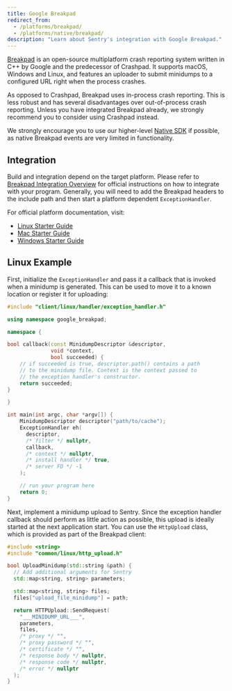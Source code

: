 ```yaml
---
title: Google Breakpad
redirect_from:
  - /platforms/breakpad/
  - /platforms/native/breakpad/
description: "Learn about Sentry's integration with Google Breakpad."
---
```


[Breakpad](https://chromium.googlesource.com/breakpad/breakpad/) is an open-source multiplatform crash reporting system written in C++ by Google and the predecessor of Crashpad. It supports macOS, Windows and Linux, and features an uploader to submit minidumps to a configured URL right when the process crashes.

As opposed to Crashpad, Breakpad uses in-process crash reporting. This is less robust and has several disadvantages over out-of-process crash reporting. Unless you have integrated Breakpad already, we strongly recommend you to consider using Crashpad instead.

<Note>

We strongly encourage you to use our higher-level [Native SDK](/platforms/native/) if possible, as native Breakpad events are very limited in functionality.

</Note>

## Integration

Build and integration depend on the target platform. Please refer to [Breakpad Integration Overview](https://chromium.googlesource.com/breakpad/breakpad/+/master/docs/getting_started_with_breakpad.md#integration-overview) for official instructions on how to integrate with your program. Generally, you will need to add the Breakpad headers to the include path and then start a platform dependent `ExceptionHandler`.

For official platform documentation, visit:

- [Linux Starter Guide](https://chromium.googlesource.com/breakpad/breakpad/+/master/docs/linux_starter_guide.md)
- [Mac Starter Guide](https://chromium.googlesource.com/breakpad/breakpad/+/master/docs/mac_breakpad_starter_guide.md)
- [Windows Starter Guide](https://chromium.googlesource.com/breakpad/breakpad/+/master/docs/windows_client_integration.md)

## Linux Example

First, initialize the `ExceptionHandler` and pass it a callback that is invoked when a minidump is generated. This can be used to move it to a known location or register it for uploading:

```cpp
#include "client/linux/handler/exception_handler.h"

using namespace google_breakpad;

namespace {

bool callback(const MinidumpDescriptor &descriptor,
              void *context,
              bool succeeded) {
    // if succeeded is true, descriptor.path() contains a path
    // to the minidump file. Context is the context passed to
    // the exception handler's constructor.
    return succeeded;
}

}

int main(int argc, char *argv[]) {
    MinidumpDescriptor descriptor("path/to/cache");
    ExceptionHandler eh(
      descriptor,
      /* filter */ nullptr,
      callback,
      /* context */ nullptr,
      /* install handler */ true,
      /* server FD */ -1
    );

    // run your program here
    return 0;
}
```

Next, implement a minidump upload to Sentry. Since the exception handler callback should perform as little action as possible, this upload is ideally started at the next application start. You can use the `HttpUpload` class, which is provided as part of the Breakpad client:

```cpp
#include <string>
#include "common/linux/http_upload.h"

bool UploadMinidump(std::string &path) {
  // Add additional arguments for Sentry
  std::map<string, string> parameters;

  std::map<string, string> files;
  files["upload_file_minidump"] = path;

  return HTTPUpload::SendRequest(
    "___MINIDUMP_URL___",
    parameters,
    files,
    /* proxy */ "",
    /* proxy password */ "",
    /* certificate */ "",
    /* response body */ nullptr,
    /* response code */ nullptr,
    /* error */ nullptr
  );
}
```

